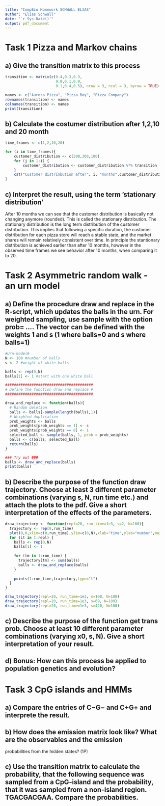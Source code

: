 ```yaml
---
title: "CompBio Homework SCHWALL ELIAS"
author: "Elias Schwall"
date: "`r Sys.Date()`"
output: pdf_document
---
```


# Task 1 Pizza and Markov chains

## a) Give the transition matrix to this process
```r
transition <- matrix(c(0.4,0.3,0.3,
                       0.0,0.1,0.9,
                       0.1,0.4,0.5), nrow = 3, ncol = 3, byrow = TRUE)

names <- c("Aurora Pizza", "Pizza Boy", "Pizza Company")
rownames(transition) <- names
colnames(transition) <- names
print(transition)
```
## b) Calculate the costumer distribution after 1,2,10 and 20 month
```r
time_frames <- c(1,2,10,20)

for (i in time_frames){
    customer_distribution <- c(200,300,100)
    for (j in 1:i) {
        customer_distribution <- customer_distribution %*% transition
    }
    cat("Customer distrinbution after", i, "months",customer_distribution,"\n", sep = " ")
}
```
## c) Interpret the result, using the term ’stationary distribution’
After 10 months we can see that the customer distribution is basically not changing anymore (rounded). This is called the stationary distribution. The stationary distribution is the long term distribution of the customer distribution. This implies that following a specific duration, the customer distribution for each pizza store will reach a stable state, and the market shares will remain relatively consistent over time. In principle the stantionary distribution is achieved earlier than after 10 months, however in the observed time frames we see behavior after 10 months, when comparing it to 20.

# Task 2 Asymmetric random walk - an urn model 
## a) Define the procedure draw and replace in the R-script, which updates the balls in the urn. For weighted sampling, use sample with the option prob= .... The vector can be defined with the weights 1 and s (1 where balls=0 and s where balls=1)
```r
#Urn-model#
N <- 100 #number of balls
s <- 2 #weight of white balls

balls <- rep(0,N)
balls[1] <- 1 #start with one white ball

########################################
# Define the function draw and replace #
########################################

draw_and_replace <- function(balls){
  # Random deletion
  balls <- balls[-sample(length(balls),1)]
  # Weighted duplication
  prob_weights <- balls
  prob_weights[prob_weights == 1] <- s
  prob_weights[prob_weights == 0] <- 1
  selected_ball <- sample(balls, 1, prob = prob_weights)
  balls <- c(balls, selected_ball)
  return(balls)
}

### Try out ###
balls <- draw_and_replace(balls)  
print(balls)
```
## b) Describe the purpose of the function draw trajectory. Choose at least 3 different parameter combinations (varying s, N, run time etc.) and attach the plots to the pdf. Give a short interpretation of the effects of the parameters.
```r
draw_trajectory <- function(repl=20, run_time=1e3, s=2, N=100){
  trajectory <- rep(0,run_time)
  plot(0,0,xlim=c(0,run_time),ylim=c(0,N),xlab="time",ylab="number",main=paste0("s= ",s,", N=",N,", repl= ",repl,", run_time=",run_time,sep=""))
  for (it in 1:repl) {
    balls <- rep(0,N)
    balls[1] <- 1
    
    for (tm in 1:run_time) {
      trajectory[tm] <- sum(balls)
      balls <- draw_and_replace(balls)
    }
    
    points(1:run_time,trajectory,type="l")
  }
}

draw_trajectory(repl=20, run_time=1e3, s=100, N=100)
draw_trajectory(repl=20, run_time=1e3, s=69, N=100)
draw_trajectory(repl=20, run_time=1e3, s=420, N=100)
```


## c) Describe the purpose of the function get trans prob. Choose at least 10 different parameter combinations (varying x0, s, N). Give a short interpretation of your result.

## d) Bonus: How can this process be applied to population genetics and evolution?

# Task 3 CpG islands and HMMs
## a) Compare the entries of C−G− and C+G+ and interprete the result.

## b) How does the emission matrix look like? What are the observables and the emission
probabilities from the hidden states? (1P)

## c) Use the transition matrix to calculate the probability, that the following sequence was sampled from a CpG-island and the probability, that it was sampled from a non-island region. TGACGACGAA. Compare the probabilities.

